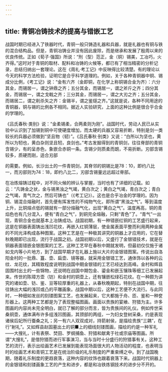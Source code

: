 ```yaml
---
---
---
```

title: 青铜冶铸技术的提高与错嵌工艺
---



战国时期已经进入了铁器时代，青铜一般只铸造礼器和兵器，就是礼器也有铜与铁的混合结构品。但是，青铜冶铸业并没有因此废除，而是继承和发展了殷周以来的优良传统。正如《荀子·强国》所说：“刑（型）范正，金（铜）锡美，工冶巧，火齐得。”这时对于青铜的取材、配料和冶铸的火候等，都已有了相当精密的分析记录，总结归纳出一套理论。这在《周礼·考工记》中反映得比较清楚。有的理论以今天的科学方法检验，证明它是合乎科学道理的。例如，关于各种青铜器中铜、锡成分比例，《考工记》说：“金有六齐（金即铜，在化学上称铜锡合金为齐）：六分其金，而锡居一，谓之钟鼎之齐；五分其金，而锡居一，谓之斧斤之齐；四分其金，而锡居一，谓之戈戟之齐；三分其金，而锡居一，谓之大刃之齐；五分其金，而锡居二，谓之削杀矢之齐：金锡半，谓之鉴燧之齐。”这就是说，各种不同用途的青铜器，铜与锡的比例各不相同。据近人实验研究，上面的这种比例是很合乎合金的学理的。

《吕氏春秋·类别》说：“金柔锡柔，合两柔则为刚”。战国时代，劳动人民已从实验中认识到了加锡到铜中可使硬度增加，而太硬的兵器又容易折断，特别是剑一类较长的兵器必须做到“坚且物（韧）”。《吕氏春秋·别类》又说：“白所以为坚也，黄所以为牣也，黄白杂则坚且牣，良剑也。”考古发掘得到的青铜剑，往往脊部的青铜含锡少，有的呈赤色，象嵌合赤铜一条。含锡少则质柔而朗，不易折断。刃部含锡较多，质硬而刚，适合刃部

的需要。例如，长沙出土的一件青铜剑，其脊邻的铜锡比是78：10，即约八比一，而刃部则为74：18，即约八比二，刃部含锡量远远超过脊部。

在冶炼熔铸过程中，对不同火候的辨认与掌握，当时也有了详细的记载。如云：“凡铸金之状，金与锡黑浊之气竭，黄白次之；黄白之气竭，青白次之；青白之气竭，青气次之，然后可铸也”（《考工记》）。这也是合乎冶金的学理的。因为铜、锡混合熔融时，首先便有挥发性的不纯物气化，即所谓“黑浊之气”。等到温度上升，比铜熔点低的锡就有一部分熔融气化，出现“黄白之气”。温度再高，铜的青焰色也有几分混入，便有“青白之气”，到铜完全熔融，只剩“青色”了。“青气”一出现，青铜合金也就基本上冶铸成功。战国初期，有一种错嵌红铜的工艺盛行起来，这是在铜器表面铸出浅凹花纹，再嵌入红铜薄层，使金属表面平整而利用两种金属的不同光泽构成各种图案。这种工艺是在一种极其讲究的铜器上才应用的，它在替秋晚期即已出现，流行于战国之初。战国初期以后，又盛行了金银错技术，就是在铜器表面错嵌金银图案的工艺。这种工艺早在春秋中期就发明，但最初仅仅施于诸如戈内等小片地方，到了战国早期才在礼器上施以大片的金银错图案。传说出自洛阳金村的一批鼎、簋、壶、扁壶、镜等器，就采用金银错工艺，通体饰以各种的云纹、龙花纹，其精致程度说明到战国中期金银错的工艺已经达到高峰。金村和辉县固围村出土的一些锦物，还说明在战国中期包金、鎏金和嵌玉镶珠等细工已发展起来。传世的陈璋方壶（钫）和金村的铜壶上，还有镶嵌松绿石花纹。在一种颇为讲究的诸如壶、钫、鉴、豆等较厚重的礼器上，从春秋晚期起，特别在战国中期，往往铸出大幅的浅凹或凸的平雕画象。战国中期以后，这种工艺便不大流行。与此同时，一种细如发丝的刻镂图案工艺，也发展起来，它大都施于舟、匝、鉴和一种奁形器上。这两种工艺都是为了表现整幅图画。画面以贵族的宴飨、狩猎为主。许多图画的内容尚未完全明白，就已了解的部分而言，皆为贵族间的礼仪。例如传世采桑铜壶，通体满布许多组浅凹图画，其颈部的两组，一为妇女登树采桑，约是表现诸侯后妃所行蚕桑之礼；另一有六人双双成对，持箭射侯，是描绘贵族“三耦”，在行“射礼”。又如辉县赵固墓出土的铜■上的细线刻镂图画，描绘的约是一种军礼——大搜礼，计有表祭、焚田、罗纲捕鱼、狩猎和献禽于社或宗庙等图画。所谓“大搜礼”，是借狩猎而进行军事演习，当与当时十分盛行的狩猎事有关。这种工艺的流行，表示出绘画艺术已发展到能表现场面很大的人物活动的程度，也表明当时的绘画艺术和青铜工艺是在统治阶级的礼乐制度的严重束缚之中。到了战国晚期，随着礼乐制度的更趋衰落，这种内容的纹饰也跟着衰落下来。战国时代铜器上的金银错和刻镂画象工艺的产生和进步，都是和冶铁炼钢技术的进步分不开的。